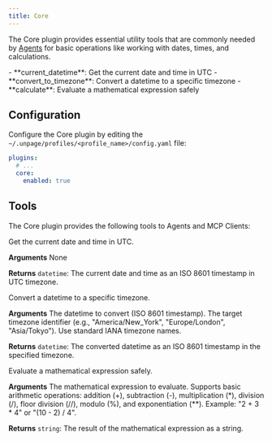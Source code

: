 ```yaml
---
title: Core
---
```


The Core plugin provides essential utility tools that are commonly needed by
[Agents](/concepts/agents) for basic operations like working with dates, times,
and calculations.

<AccordionGroup>
  <Accordion title="MCP Tools" icon="wrench">
    - **current_datetime**: Get the current date and time in UTC
    - **convert_to_timezone**: Convert a datetime to a specific timezone
    - **calculate**: Evaluate a mathematical expression safely
  </Accordion>
</AccordionGroup>

## Configuration
Configure the Core plugin by editing the `~/.unpage/profiles/<profile_name>/config.yaml` file:

```yaml
plugins:
  # ...
  core:
    enabled: true
```

## Tools
The Core plugin provides the following tools to Agents and MCP Clients:

<Card title="current_datetime">
  Get the current date and time in UTC.

  **Arguments**
  None

  **Returns** `datetime`: The current date and time as an ISO 8601 timestamp in UTC timezone.
</Card>
<br />

<Card title="convert_to_timezone">
  Convert a datetime to a specific timezone.

  **Arguments**
  <ParamField path="datetime" type="datetime" required>
    The datetime to convert (ISO 8601 timestamp).
  </ParamField>
  <ParamField path="timezone" type="string" required>
    The target timezone identifier (e.g., "America/New_York", "Europe/London", "Asia/Tokyo").
    Use standard IANA timezone names.
  </ParamField>

  **Returns** `datetime`: The converted datetime as an ISO 8601 timestamp in the specified timezone.
</Card>
<br />

<Card title="calculate">
  Evaluate a mathematical expression safely.

  **Arguments**
  <ParamField path="expression" type="string" required>
    The mathematical expression to evaluate. Supports basic arithmetic operations:
    addition (+), subtraction (-), multiplication (*), division (/), floor division (//),
    modulo (%), and exponentiation (**). Example: "2 + 3 * 4" or "(10 - 2) / 4".
  </ParamField>

  **Returns** `string`: The result of the mathematical expression as a string.
</Card>
